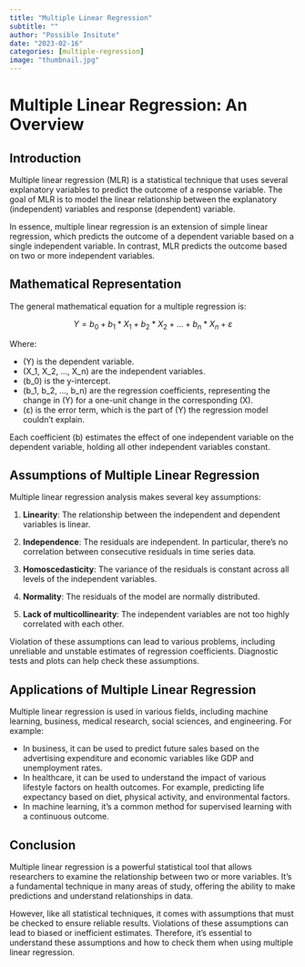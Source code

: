 ```yaml
---
title: "Multiple Linear Regression"
subtitle: ""
author: "Possible Insitute"
date: "2023-02-16"
categories: [multiple-regression]
image: "thumbnail.jpg"
---
```

# Multiple Linear Regression: An Overview

## Introduction

Multiple linear regression (MLR) is a statistical technique that uses several explanatory variables to predict the outcome of a response variable. The goal of MLR is to model the linear relationship between the explanatory (independent) variables and response (dependent) variable.

In essence, multiple linear regression is an extension of simple linear regression, which predicts the outcome of a dependent variable based on a single independent variable. In contrast, MLR predicts the outcome based on two or more independent variables.

## Mathematical Representation

The general mathematical equation for a multiple regression is:

$$
Y = b_0 + b_1*X_1 + b_2*X_2 + ... + b_n*X_n + ε
$$

Where:

- \(Y\) is the dependent variable.
- \(X_1, X_2, ..., X_n\) are the independent variables.
- \(b_0\) is the y-intercept.
- \(b_1, b_2, ..., b_n\) are the regression coefficients, representing the change in \(Y\) for a one-unit change in the corresponding \(X\).
- \(ε\) is the error term, which is the part of \(Y\) the regression model couldn't explain.

Each coefficient \(b\) estimates the effect of one independent variable on the dependent variable, holding all other independent variables constant.

## Assumptions of Multiple Linear Regression

Multiple linear regression analysis makes several key assumptions:

1. **Linearity**: The relationship between the independent and dependent variables is linear.

2. **Independence**: The residuals are independent. In particular, there's no correlation between consecutive residuals in time series data.

3. **Homoscedasticity**: The variance of the residuals is constant across all levels of the independent variables.

4. **Normality**: The residuals of the model are normally distributed.

5. **Lack of multicollinearity**: The independent variables are not too highly correlated with each other.

Violation of these assumptions can lead to various problems, including unreliable and unstable estimates of regression coefficients. Diagnostic tests and plots can help check these assumptions.

## Applications of Multiple Linear Regression

Multiple linear regression is used in various fields, including machine learning, business, medical research, social sciences, and engineering. For example:

- In business, it can be used to predict future sales based on the advertising expenditure and economic variables like GDP and unemployment rates.
- In healthcare, it can be used to understand the impact of various lifestyle factors on health outcomes. For example, predicting life expectancy based on diet, physical activity, and environmental factors.
- In machine learning, it's a common method for supervised learning with a continuous outcome.

## Conclusion

Multiple linear regression is a powerful statistical tool that allows researchers to examine the relationship between two or more variables. It's a fundamental technique in many areas of study, offering the ability to make predictions and understand relationships in data.

However, like all statistical techniques, it comes with assumptions that must be checked to ensure reliable results. Violations of these assumptions can lead to biased or inefficient estimates. Therefore, it's essential to understand these assumptions and how to check them when using multiple linear regression.